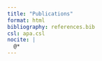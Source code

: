 ```yaml
---
title: "Publications"
format: html
bibliography: references.bib
csl: apa.csl
nocite: |
  @*
---
```


:::{#refs}
:::